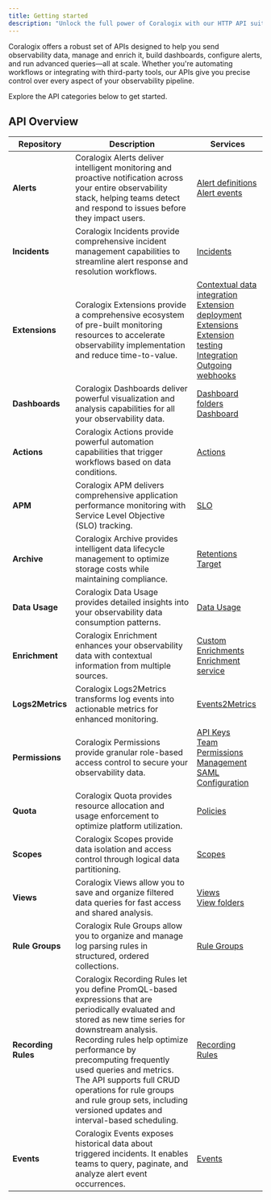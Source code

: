 ```yaml
---
title: Getting started
description: "Unlock the full power of Coralogix with our HTTP API suite"
---
```


Coralogix offers a robust set of APIs designed to help you send observability data, manage and enrich it, build dashboards, configure alerts, and run advanced queries—all at scale. Whether you're automating workflows or integrating with third-party tools, our APIs give you precise control over every aspect of your observability pipeline.

Explore the API categories below to get started.

## API Overview

| Repository | Description | Services |
| --- | --- | --- |
| **Alerts** | Coralogix Alerts deliver intelligent monitoring and proactive notification across your entire observability stack, helping teams detect and respond to issues before they impact users. | [Alert definitions](https://docs.coralogix.com/api-reference/lts/alert-definitions-service/overview)<br /> [Alert events](https://docs.coralogix.com/api-reference/lts/alert-events-service/overview) |
| **Incidents** | Coralogix Incidents provide comprehensive incident management capabilities to streamline alert response and resolution workflows. |  [Incidents](https://docs.coralogix.com/api-reference/lts/incidents-service/overview) |
| **Extensions** | Coralogix Extensions provide a comprehensive ecosystem of pre-built monitoring resources to accelerate observability implementation and reduce time-to-value. |  [Contextual data integration](https://docs.coralogix.com/api-reference/lts/contextual-data-integration-service/overview)<br /> [Extension deployment](https://docs.coralogix.com/api-reference/lts/extension-deployment-service/overview)<br /> [Extensions](https://docs.coralogix.com/api-reference/lts/extension-service/overview)<br /> [Extension testing](https://docs.coralogix.com/api-reference/lts/extension-testing-service/overview)<br /> [Integration](https://docs.coralogix.com/api-reference/lts/integration-service/overview)<br /> [Outgoing webhooks](https://docs.coralogix.com/api-reference/lts/outgoing-webhooks-service/overview) |
| **Dashboards** | Coralogix Dashboards deliver powerful visualization and analysis capabilities for all your observability data. |  [Dashboard folders](https://docs.coralogix.com/api-reference/lts/dashboard-folders-service/overview)<br /> [Dashboard](https://docs.coralogix.com/api-reference/lts/dashboard-service/overview) |
| **Actions** | Coralogix Actions provide powerful automation capabilities that trigger workflows based on data conditions. |  [Actions](https://docs.coralogix.com/api-reference/lts/actions-service/overview) |
| **APM** | Coralogix APM delivers comprehensive application performance monitoring with Service Level Objective (SLO) tracking. |  [SLO](https://docs.coralogix.com/api-reference/lts/slos-service/overview) |
| **Archive** | Coralogix Archive provides intelligent data lifecycle management to optimize storage costs while maintaining compliance. |  [Retentions](https://docs.coralogix.com/api-reference/lts/retentions-service/overview)<br /> [Target](https://docs.coralogix.com/api-reference/lts/target-service/overview) |
| **Data Usage** | Coralogix Data Usage provides detailed insights into your observability data consumption patterns. |  [Data Usage](https://docs.coralogix.com/api-reference/lts/data-usage-service/overview) |
| **Enrichment** | Coralogix Enrichment enhances your observability data with contextual information from multiple sources. |  [Custom Enrichments](https://docs.coralogix.com/api-reference/lts/custom-enrichments-service/overview)<br /> [Enrichment service](https://docs.coralogix.com/api-reference/lts/enrichments-service/overview) |
| **Logs2Metrics** | Coralogix Logs2Metrics transforms log events into actionable metrics for enhanced monitoring. |  [Events2Metrics](https://docs.coralogix.com/api-reference/lts/events2metrics-service/overview) |
| **Permissions** | Coralogix Permissions provide granular role-based access control to secure your observability data. |  [API Keys](https://docs.coralogix.com/api-reference/lts/api-keys-service/overview)<br /> [Team Permissions Management](https://docs.coralogix.com/api-reference/lts/team-permissions-management-service/overview)<br /> [SAML Configuration](https://docs.coralogix.com/api-reference/lts/saml-configuration-service/overview) |
| **Quota** | Coralogix Quota provides resource allocation and usage enforcement to optimize platform utilization. |  [Policies](https://docs.coralogix.com/api-reference/lts/policies-service/overview) |
| **Scopes** | Coralogix Scopes provide data isolation and access control through logical data partitioning. |  [Scopes](https://docs.coralogix.com/api-reference/lts/scopes-service/overview) |
| **Views** | Coralogix Views allow you to save and organize filtered data queries for fast access and shared analysis. |  [Views](https://docs.coralogix.com/api-reference/lts/views-service/list-views-service/overview)<br /> [View folders](https://docs.coralogix.com/api-reference/lts/folders-for-views-service/overview) |
| **Rule Groups** | Coralogix Rule Groups allow you to organize and manage log parsing rules in structured, ordered collections. |  [Rule Groups](https://docs.coralogix.com/api-reference/lts/rule-groups-service/overview) |
| **Recording Rules** | Coralogix Recording Rules let you define PromQL-based expressions that are periodically evaluated and stored as new time series for downstream analysis. Recording rules help optimize performance by precomputing frequently used queries and metrics. The API supports full CRUD operations for rule groups and rule group sets, including versioned updates and interval-based scheduling. |  [Recording Rules](https://docs.coralogix.com/api-reference/lts/recording-rules-service/overview) |
| **Events** | Coralogix Events exposes historical data about triggered incidents. It enables teams to query, paginate, and analyze alert event occurrences. | [Events](https://docs.coralogix.com/api-reference/lts/events-service/overview) |
